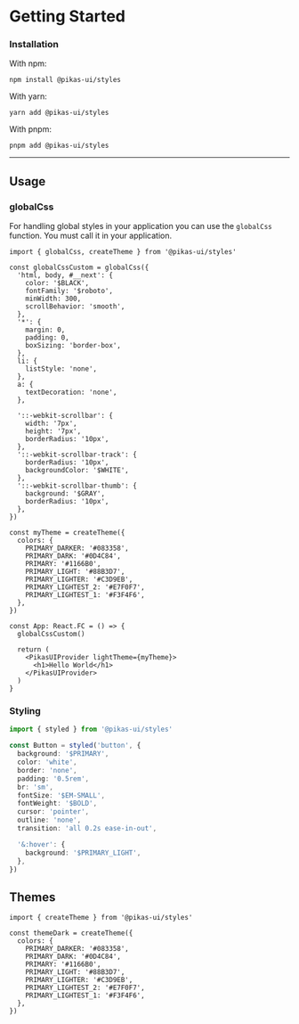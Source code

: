 
<NextSeo title="Getting Started" />

# Getting Started

### Installation

With npm:

```
npm install @pikas-ui/styles
```

With yarn:

```
yarn add @pikas-ui/styles
```

With pnpm:

```
pnpm add @pikas-ui/styles
```

---

## Usage

### globalCss

For handling global styles in your application you can use the `globalCss` function.
You must call it in your application.

```tsx
import { globalCss, createTheme } from '@pikas-ui/styles'

const globalCssCustom = globalCss({
  'html, body, #__next': {
    color: '$BLACK',
    fontFamily: '$roboto',
    minWidth: 300,
    scrollBehavior: 'smooth',
  },
  '*': {
    margin: 0,
    padding: 0,
    boxSizing: 'border-box',
  },
  li: {
    listStyle: 'none',
  },
  a: {
    textDecoration: 'none',
  },

  '::-webkit-scrollbar': {
    width: '7px',
    height: '7px',
    borderRadius: '10px',
  },
  '::-webkit-scrollbar-track': {
    borderRadius: '10px',
    backgroundColor: '$WHITE',
  },
  '::-webkit-scrollbar-thumb': {
    background: '$GRAY',
    borderRadius: '10px',
  },
})

const myTheme = createTheme({
  colors: {
    PRIMARY_DARKER: '#083358',
    PRIMARY_DARK: '#0D4C84',
    PRIMARY: '#1166B0',
    PRIMARY_LIGHT: '#88B3D7',
    PRIMARY_LIGHTER: '#C3D9EB',
    PRIMARY_LIGHTEST_2: '#E7F0F7',
    PRIMARY_LIGHTEST_1: '#F3F4F6',
  },
})

const App: React.FC = () => {
  globalCssCustom()

  return (
    <PikasUIProvider lightTheme={myTheme}>
      <h1>Hello World</h1>
    </PikasUIProvider>
  )
}
```

### Styling

```ts
import { styled } from '@pikas-ui/styles'

const Button = styled('button', {
  background: '$PRIMARY',
  color: 'white',
  border: 'none',
  padding: '0.5rem',
  br: 'sm',
  fontSize: '$EM-SMALL',
  fontWeight: '$BOLD',
  cursor: 'pointer',
  outline: 'none',
  transition: 'all 0.2s ease-in-out',

  '&:hover': {
    background: '$PRIMARY_LIGHT',
  },
})
```

## Themes

```tsx
import { createTheme } from '@pikas-ui/styles'

const themeDark = createTheme({
  colors: {
    PRIMARY_DARKER: '#083358',
    PRIMARY_DARK: '#0D4C84',
    PRIMARY: '#1166B0',
    PRIMARY_LIGHT: '#88B3D7',
    PRIMARY_LIGHTER: '#C3D9EB',
    PRIMARY_LIGHTEST_2: '#E7F0F7',
    PRIMARY_LIGHTEST_1: '#F3F4F6',
  },
})
```
